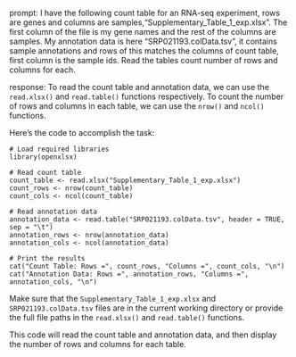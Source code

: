 prompt:
I have the following count table for an RNA-seq experiment, rows are genes and columns are samples,"Supplementary_Table_1_exp.xlsx". The first column of the file is my gene names and the rest of the columns are samples. My annotation data is here "SRP021193.colData.tsv", it contains sample annotations and rows of this matches the columns of count table, first column is the sample ids. Read the tables count number of rows and columns for each.

response:
To read the count table and annotation data, we can use the `read.xlsx()` and `read.table()` functions respectively. To count the number of rows and columns in each table, we can use the `nrow()` and `ncol()` functions.

Here's the code to accomplish the task:

```
# Load required libraries
library(openxlsx)

# Read count table
count_table <- read.xlsx("Supplementary_Table_1_exp.xlsx")
count_rows <- nrow(count_table)
count_cols <- ncol(count_table)

# Read annotation data
annotation_data <- read.table("SRP021193.colData.tsv", header = TRUE, sep = "\t")
annotation_rows <- nrow(annotation_data)
annotation_cols <- ncol(annotation_data)

# Print the results
cat("Count Table: Rows =", count_rows, "Columns =", count_cols, "\n")
cat("Annotation Data: Rows =", annotation_rows, "Columns =", annotation_cols, "\n")
```

Make sure that the `Supplementary_Table_1_exp.xlsx` and `SRP021193.colData.tsv` files are in the current working directory or provide the full file paths in the `read.xlsx()` and `read.table()` functions.

This code will read the count table and annotation data, and then display the number of rows and columns for each table.
